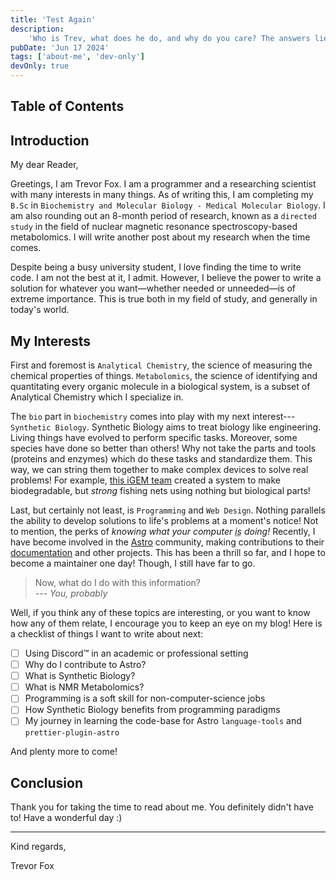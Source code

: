 ```yaml
---
title: 'Test Again'
description:
    'Who is Trev, what does he do, and why do you care? The answers lie here.'
pubDate: 'Jun 17 2024'
tags: ['about-me', 'dev-only']
devOnly: true
---
```


## Table of Contents

## Introduction

My dear Reader,

Greetings, I am Trevor Fox. I am a programmer and a researching scientist with
many interests in many things. As of writing this, I am completing my `B.Sc` in
`Biochemistry and Molecular Biology - Medical Molecular Biology`. I am also
rounding out an 8-month period of research, known as a `directed study` in the
field of nuclear magnetic resonance spectroscopy-based metabolomics. I will
write another post about my research when the time comes.

Despite being a busy university student, I love finding the time to write code.
I am not the best at it, I admit. However, I believe the power to write a
solution for whatever you want&mdash;whether needed or unneeded&mdash;is of
extreme importance. This is true both in my field of study, and generally in
today's world.

## My Interests

First and foremost is `Analytical Chemistry`, the science of measuring the
chemical properties of things. `Metabolomics`, the science of identifying and
quantitating every organic molecule in a biological system, is a subset of
Analytical Chemistry which I specialize in.

The `bio` part in `biochemistry` comes into play with my next
interest---`Synthetic Biology`. Synthetic Biology aims to treat biology like
engineering. Living things have evolved to perform specific tasks. Moreover,
some species have done so better than others! Why not take the parts and tools
(proteins and enzymes) which do these tasks and standardize them. This way, we
can string them together to make complex devices to solve real problems! For
example, [this iGEM team]() created a system to make biodegradable, but _strong_
fishing nets using nothing but biological parts!

Last, but certainly not least, is `Programming` and `Web Design`. Nothing
parallels the ability to develop solutions to life's problems at a moment's
notice! Not to mention, the perks of _knowing what your computer
<abbr title="should be...">is</abbr> doing!_ Recently, I have become involved in
the [Astro](https://astro.build/) community, making contributions to their
[documentation](https://docs.astro.build/) and other projects. This has been a
thrill so far, and I hope to become a maintainer one day! Though, I still have
far to go.

> Now, what do I do with this information?  
> --- <cite>You, probably</cite>

Well, if you think any of these topics are interesting, or you want to know 
how any of them relate, I encourage you to keep an eye on my blog! Here is a 
checklist of things I want to write about next:

- [ ] Using Discord:tm: in an academic or professional setting
- [ ] Why do I contribute to Astro?
- [ ] What is Synthetic Biology?
- [ ] What is NMR Metabolomics?
- [ ] Programming is a soft skill for non-computer-science jobs
- [ ] How Synthetic Biology benefits from programming paradigms
- [ ] My journey in learning the code-base for Astro `language-tools` and `prettier-plugin-astro`

And plenty more to come!

## Conclusion

Thank you for taking the time to read about me. You definitely didn't have to! Have a wonderful day :)

***
Kind regards,

Trevor Fox

